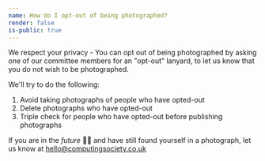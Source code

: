 ```yaml
---
name: How do I opt-out of being photographed?
render: false
is-public: true
---
```


We respect your privacy - You can opt out of being photographed by asking one of our committee members for an "opt-out" lanyard, to let us know that you do not wish to be photographed.

We'll try to do the following:

1. Avoid taking photographs of people who have opted-out
2. Delete photographs who have opted-out
3. Triple check for people who have opted-out before publishing photographs

If you are in the _future_ 👋👋 and have still found yourself in a photograph, let us know at [hello@computingsociety.co.uk][1]

[1]: mailto:hello@computingsociety.co.uk
